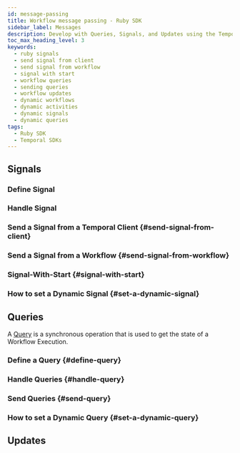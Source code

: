 ```yaml
---
id: message-passing
title: Workflow message passing - Ruby SDK
sidebar_label: Messages
description: Develop with Queries, Signals, and Updates using the Temporal Ruby SDK.
toc_max_heading_level: 3
keywords:
  - ruby signals
  - send signal from client
  - send signal from workflow
  - signal with start
  - workflow queries
  - sending queries
  - workflow updates
  - dynamic workflows
  - dynamic activities
  - dynamic signals
  - dynamic queries
tags:
  - Ruby SDK
  - Temporal SDKs
---
```


## Signals
<!-- Links to pages about Signals-->

### Define Signal

<!-- CONTENT-->

### Handle Signal

<!-- CONTENT-->

### Send a Signal from a Temporal Client {#send-signal-from-client}

<!-- CONTENT-->

### Send a Signal from a Workflow {#send-signal-from-workflow}

<!-- CONTENT-->

### Signal-With-Start {#signal-with-start}


 <!-- CONTENT-->

### How to set a Dynamic Signal {#set-a-dynamic-signal}

 <!-- CONTENT-->

## Queries

A [Query](/workflows#query) is a synchronous operation that is used to get the state of a Workflow Execution.

### Define a Query {#define-query}

<!-- CONTENT-->

### Handle Queries {#handle-query}

<!-- CONTENT-->

### Send Queries {#send-query}

 <!-- CONTENT-->

 ### How to set a Dynamic Query {#set-a-dynamic-query}

 <!-- CONTENT-->

 ## Updates
 

